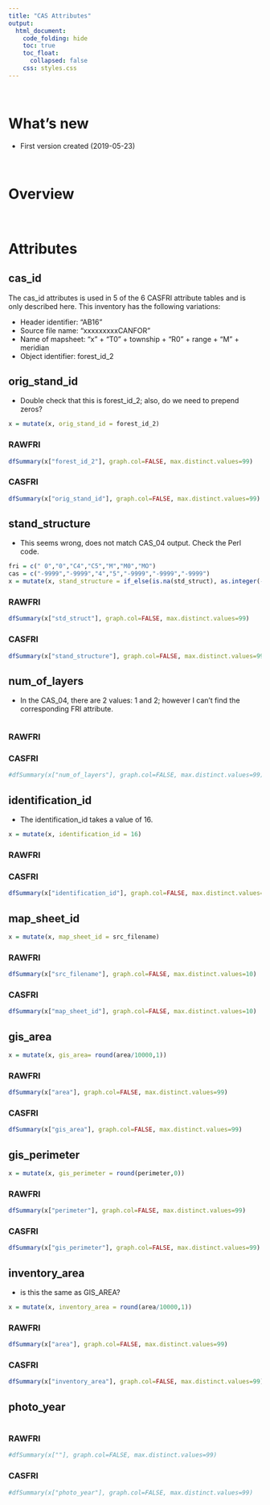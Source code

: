 ```yaml
---  
title: "CAS Attributes"
output:  
  html_document:  
    code_folding: hide
    toc: true
    toc_float:
      collapsed: false
    css: styles.css
---  
```


<br>

# What's new

  * First version created (2019-05-23)

<br>

# Overview

<br>

# Attributes

## cas_id

The cas_id attributes is used in 5 of the 6 CASFRI attribute tables and is only described here. This inventory has the following variations:

  * Header identifier: "AB16"
  * Source file name: "xxxxxxxxxCANFOR"
  * Name of mapsheet: "x" + "T0" + township + "R0" + range + "M" + meridian
  * Object identifier: forest_id_2

## orig_stand_id {.tabset}

  * Double check that this is forest_id_2; also, do we need to prepend zeros?

```r
x = mutate(x, orig_stand_id = forest_id_2)
```

### RAWFRI

```r
dfSummary(x["forest_id_2"], graph.col=FALSE, max.distinct.values=99)
```

### CASFRI

```r
dfSummary(x["orig_stand_id"], graph.col=FALSE, max.distinct.values=99)
```

## stand_structure {.tabset}

  * This seems wrong, does not match CAS_04 output. Check the Perl code.

```r
fri = c(" 0","0","C4","C5","M","M0","MO")
cas = c("-9999","-9999","4","5","-9999","-9999","-9999")
x = mutate(x, stand_structure = if_else(is.na(std_struct), as.integer(-8888), as.integer(mapvalues(std_struct, fri, cas))))
```

### RAWFRI

```r
dfSummary(x["std_struct"], graph.col=FALSE, max.distinct.values=99)
```

### CASFRI

```r
dfSummary(x["stand_structure"], graph.col=FALSE, max.distinct.values=99)
```

## num_of_layers {.tabset}

  * In the CAS_04, there are 2 values: 1 and 2; however I can't find the corresponding FRI attribute.

```r
```

### RAWFRI

### CASFRI

```r
#dfSummary(x["num_of_layers"], graph.col=FALSE, max.distinct.values=99)
```

## identification_id {.tabset}

  * The identification_id takes a value of 16.

```r
x = mutate(x, identification_id = 16)
```

### RAWFRI

### CASFRI

```r
dfSummary(x["identification_id"], graph.col=FALSE, max.distinct.values=99)
```

## map_sheet_id {.tabset}

```r
x = mutate(x, map_sheet_id = src_filename)
```

### RAWFRI

```r
dfSummary(x["src_filename"], graph.col=FALSE, max.distinct.values=10)
```

### CASFRI

```r
dfSummary(x["map_sheet_id"], graph.col=FALSE, max.distinct.values=10)
```

## gis_area {.tabset}

```r
x = mutate(x, gis_area= round(area/10000,1))
```

### RAWFRI

```r
dfSummary(x["area"], graph.col=FALSE, max.distinct.values=99)
```

### CASFRI

```r
dfSummary(x["gis_area"], graph.col=FALSE, max.distinct.values=99)
```

## gis_perimeter {.tabset}

```r
x = mutate(x, gis_perimeter = round(perimeter,0))
```

### RAWFRI

```r
dfSummary(x["perimeter"], graph.col=FALSE, max.distinct.values=99)
```

### CASFRI

```r
dfSummary(x["gis_perimeter"], graph.col=FALSE, max.distinct.values=99)
```

## inventory_area {.tabset}

  * is this the same as GIS_AREA?

```r
x = mutate(x, inventory_area = round(area/10000,1))
```

### RAWFRI

```r
dfSummary(x["area"], graph.col=FALSE, max.distinct.values=99)
```

### CASFRI

```r
dfSummary(x["inventory_area"], graph.col=FALSE, max.distinct.values=99)
```

## photo_year {.tabset}

```r
```

### RAWFRI

```r
#dfSummary(x[""], graph.col=FALSE, max.distinct.values=99)
```

### CASFRI

```r
#dfSummary(x["photo_year"], graph.col=FALSE, max.distinct.values=99)
```
